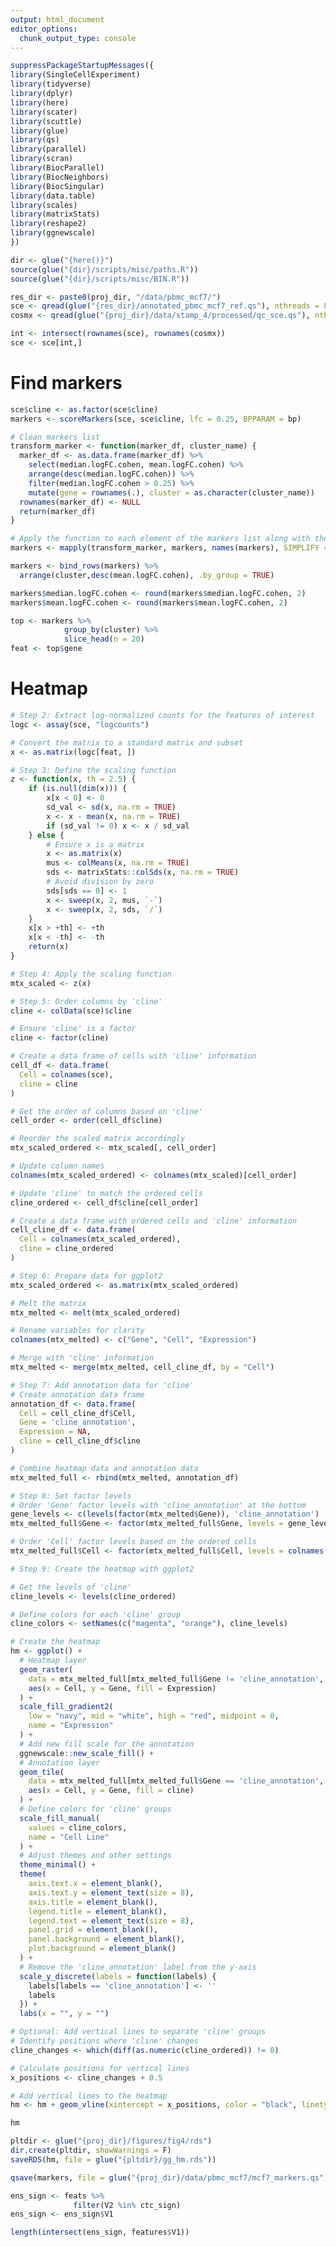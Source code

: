 ```yaml
---
output: html_document
editor_options: 
  chunk_output_type: console
---
```


```r
suppressPackageStartupMessages({
library(SingleCellExperiment)
library(tidyverse)
library(dplyr)
library(here)
library(scater)
library(scuttle)
library(glue)
library(qs)
library(parallel)
library(scran)
library(BiocParallel)
library(BiocNeighbors)
library(BiocSingular)
library(data.table)
library(scales)
library(matrixStats)
library(reshape2)
library(ggnewscale)  
})
```

```r
dir <- glue("{here()}")
source(glue("{dir}/scripts/misc/paths.R"))
source(glue("{dir}/scripts/misc/BIN.R"))
```

```r
res_dir <- paste0(proj_dir, "/data/pbmc_mcf7/")
sce <- qread(glue("{res_dir}/annotated_pbmc_mcf7_ref.qs"), nthreads = 8)
cosmx <- qread(glue("{proj_dir}/data/stamp_4/processed/qc_sce.qs"), nthreads = 8)

int <- intersect(rownames(sce), rownames(cosmx))
sce <- sce[int,]
```

# Find markers
```r
sce$cline <- as.factor(sce$cline)
markers <- scoreMarkers(sce, sce$cline, lfc = 0.25, BPPARAM = bp)
```


```r
# Clean markers list
transform_marker <- function(marker_df, cluster_name) {
  marker_df <- as.data.frame(marker_df) %>%
    select(median.logFC.cohen, mean.logFC.cohen) %>%
    arrange(desc(median.logFC.cohen)) %>%
    filter(median.logFC.cohen > 0.25) %>%
    mutate(gene = rownames(.), cluster = as.character(cluster_name))
  rownames(marker_df) <- NULL
  return(marker_df)
}

# Apply the function to each element of the markers list along with their names
markers <- mapply(transform_marker, markers, names(markers), SIMPLIFY = FALSE)

markers <- bind_rows(markers) %>%
  arrange(cluster,desc(mean.logFC.cohen), .by_group = TRUE) 

markers$median.logFC.cohen <- round(markers$median.logFC.cohen, 2)
markers$mean.logFC.cohen <- round(markers$mean.logFC.cohen, 2)
```

```r
top <- markers %>%
            group_by(cluster) %>%
            slice_head(n = 20)
feat <- top$gene
```

# Heatmap
```r
# Step 2: Extract log-normalized counts for the features of interest
logc <- assay(sce, "logcounts")

# Convert the matrix to a standard matrix and subset
x <- as.matrix(logc[feat, ])

# Step 3: Define the scaling function
z <- function(x, th = 2.5) {
    if (is.null(dim(x))) {
        x[x < 0] <- 0
        sd_val <- sd(x, na.rm = TRUE)
        x <- x - mean(x, na.rm = TRUE)
        if (sd_val != 0) x <- x / sd_val
    } else {
        # Ensure x is a matrix
        x <- as.matrix(x)
        mus <- colMeans(x, na.rm = TRUE)
        sds <- matrixStats::colSds(x, na.rm = TRUE)
        # Avoid division by zero
        sds[sds == 0] <- 1
        x <- sweep(x, 2, mus, `-`)
        x <- sweep(x, 2, sds, `/`)
    }
    x[x > +th] <- +th
    x[x < -th] <- -th
    return(x)
}

# Step 4: Apply the scaling function
mtx_scaled <- z(x)

# Step 5: Order columns by 'cline'
cline <- colData(sce)$cline

# Ensure 'cline' is a factor
cline <- factor(cline)

# Create a data frame of cells with 'cline' information
cell_df <- data.frame(
  Cell = colnames(sce),
  cline = cline
)

# Get the order of columns based on 'cline'
cell_order <- order(cell_df$cline)

# Reorder the scaled matrix accordingly
mtx_scaled_ordered <- mtx_scaled[, cell_order]

# Update column names
colnames(mtx_scaled_ordered) <- colnames(mtx_scaled)[cell_order]

# Update 'cline' to match the ordered cells
cline_ordered <- cell_df$cline[cell_order]

# Create a data frame with ordered cells and 'cline' information
cell_cline_df <- data.frame(
  Cell = colnames(mtx_scaled_ordered),
  cline = cline_ordered
)

# Step 6: Prepare data for ggplot2
mtx_scaled_ordered <- as.matrix(mtx_scaled_ordered)

# Melt the matrix
mtx_melted <- melt(mtx_scaled_ordered)

# Rename variables for clarity
colnames(mtx_melted) <- c("Gene", "Cell", "Expression")

# Merge with 'cline' information
mtx_melted <- merge(mtx_melted, cell_cline_df, by = "Cell")

# Step 7: Add annotation data for 'cline'
# Create annotation data frame
annotation_df <- data.frame(
  Cell = cell_cline_df$Cell,
  Gene = 'cline_annotation',
  Expression = NA,  
  cline = cell_cline_df$cline
)

# Combine heatmap data and annotation data
mtx_melted_full <- rbind(mtx_melted, annotation_df)

# Step 8: Set factor levels
# Order 'Gene' factor levels with 'cline_annotation' at the bottom
gene_levels <- c(levels(factor(mtx_melted$Gene)), 'cline_annotation')
mtx_melted_full$Gene <- factor(mtx_melted_full$Gene, levels = gene_levels)

# Order 'Cell' factor levels based on the ordered cells
mtx_melted_full$Cell <- factor(mtx_melted_full$Cell, levels = colnames(mtx_scaled_ordered))

# Step 9: Create the heatmap with ggplot2

# Get the levels of 'cline'
cline_levels <- levels(cline_ordered)

# Define colors for each 'cline' group
cline_colors <- setNames(c("magenta", "orange"), cline_levels)

# Create the heatmap
hm <- ggplot() +
  # Heatmap layer
  geom_raster(
    data = mtx_melted_full[mtx_melted_full$Gene != 'cline_annotation', ],
    aes(x = Cell, y = Gene, fill = Expression)
  ) +
  scale_fill_gradient2(
    low = "navy", mid = "white", high = "red", midpoint = 0,
    name = "Expression"
  ) +
  # Add new fill scale for the annotation
  ggnewscale::new_scale_fill() +
  # Annotation layer
  geom_tile(
    data = mtx_melted_full[mtx_melted_full$Gene == 'cline_annotation', ],
    aes(x = Cell, y = Gene, fill = cline)
  ) +
  # Define colors for 'cline' groups
  scale_fill_manual(
    values = cline_colors,
    name = "Cell Line"
  ) +
  # Adjust themes and other settings
  theme_minimal() +
  theme(
    axis.text.x = element_blank(),
    axis.text.y = element_text(size = 8),
    axis.title = element_blank(),
    legend.title = element_blank(),
    legend.text = element_text(size = 8),
    panel.grid = element_blank(), 
    panel.background = element_blank(),
    plot.background = element_blank()
  ) +
  # Remove the 'cline_annotation' label from the y-axis
  scale_y_discrete(labels = function(labels) {
    labels[labels == 'cline_annotation'] <- ''
    labels
  }) +
  labs(x = "", y = "")

# Optional: Add vertical lines to separate 'cline' groups
# Identify positions where 'cline' changes
cline_changes <- which(diff(as.numeric(cline_ordered)) != 0)

# Calculate positions for vertical lines
x_positions <- cline_changes + 0.5

# Add vertical lines to the heatmap
hm <- hm + geom_vline(xintercept = x_positions, color = "black", linetype = "dashed")

hm
```



```r
pltdir <- glue("{proj_dir}/figures/fig4/rds")
dir.create(pltdir, showWarnings = F)
saveRDS(hm, file = glue("{pltdir}/gg_hm.rds"))
```


```r
qsave(markers, file = glue("{proj_dir}/data/pbmc_mcf7/mcf7_markers.qs"))
```





```r
ens_sign <- feats %>%
              filter(V2 %in% ctc_sign) 
ens_sign <- ens_sign$V1
```

```r
length(intersect(ens_sign, features$V1))
```












